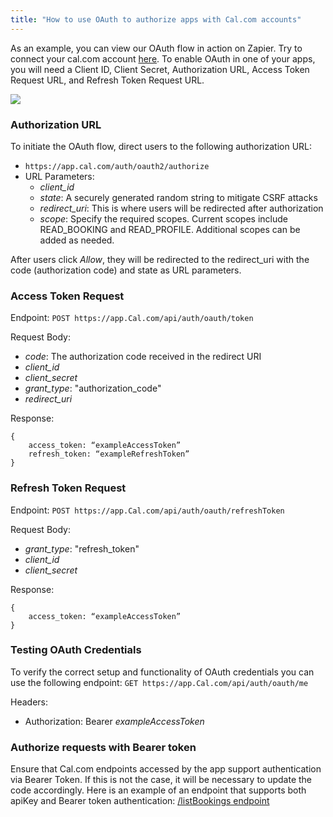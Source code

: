 ```yaml
---
title: "How to use OAuth to authorize apps with Cal.com accounts"
---
```


As an example, you can view our OAuth flow in action on Zapier. Try to connect your cal.com account [here](https://zapier.com/apps/calcom/integrations).
To enable OAuth in one of your apps, you will need a Client ID, Client Secret, Authorization URL, Access Token Request URL, and Refresh Token Request URL.

<img src="/images/oauth-zapier.png" />

### Authorization URL

To initiate the OAuth flow, direct users to the following authorization URL:

- `https://app.cal.com/auth/oauth2/authorize`
- URL Parameters:
  - _client_id_
  - _state_: A securely generated random string to mitigate CSRF attacks
  - _redirect_uri_: This is where users will be redirected after authorization
  - _scope_: Specify the required scopes. Current scopes include READ_BOOKING and READ_PROFILE. Additional scopes can be added as needed.

After users click _Allow_, they will be redirected to the redirect_uri with the code (authorization code) and state as URL parameters.

### Access Token Request

Endpoint: `POST https://app.Cal.com/api/auth/oauth/token`

Request Body:

- _code_: The authorization code received in the redirect URI
- _client_id_
- _client_secret_
- _grant_type_: "authorization_code"
- _redirect_uri_

Response:

```
{
    access_token: “exampleAccessToken”
    refresh_token: “exampleRefreshToken”
}
```

### Refresh Token Request

Endpoint: `POST https://app.Cal.com/api/auth/oauth/refreshToken`

Request Body:

- _grant_type_: "refresh_token"
- _client_id_
- _client_secret_

Response:

```
{
    access_token: “exampleAccessToken”
}
```

### Testing OAuth Credentials

To verify the correct setup and functionality of OAuth credentials you can use the following endpoint:
`GET https://app.Cal.com/api/auth/oauth/me`

Headers:

- Authorization: Bearer _exampleAccessToken_

### Authorize requests with Bearer token

Ensure that Cal.com endpoints accessed by the app support authentication via Bearer Token.
If this is not the case, it will be necessary to update the code accordingly.
Here is an example of an endpoint that supports both apiKey and Bearer token authentication: [/listBookings endpoint](https://github.com/calcom/cal.com/blob/main/packages/app-store/zapier/api/subscriptions/listBookings.ts)
